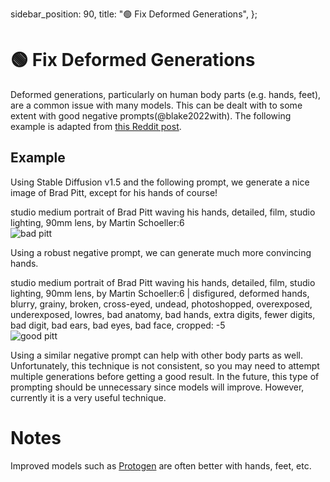   sidebar_position: 90,
  title: "🟢 Fix Deformed Generations",
};

# 🟢 Fix Deformed Generations

Deformed generations, particularly on human body parts (e.g. hands, feet), are a common issue with many models. This can be dealt with to some extent with good negative prompts(@blake2022with). The following example is adapted from [this Reddit post](https://www.reddit.com/r/StableDiffusion/comments/z7salo/with_the_right_prompt_stable_diffusion_20_can_do/).

## Example

Using Stable Diffusion v1.5 and the following prompt, we generate a nice image of Brad Pitt, except for his hands of course!

<AIInput>
  studio medium portrait of Brad Pitt waving his hands, detailed, film, studio
  lighting, 90mm lens, by Martin Schoeller:6
</AIInput>

<div style={{ textAlign: "center" }}>
  <Image
    src="/docs/assets/images_chapter/bad_pitt.webp"
    className="img-docs"
    width={512}
    height={512}
    style={{ width: "250px", margin: "auto" }}
   alt="bad pitt" />
</div>

Using a robust negative prompt, we can generate much more convincing hands.

<AIInput>
  studio medium portrait of Brad Pitt waving his hands, detailed, film, studio
  lighting, 90mm lens, by Martin Schoeller:6 | disfigured, deformed hands,
  blurry, grainy, broken, cross-eyed, undead, photoshopped, overexposed,
  underexposed, lowres, bad anatomy, bad hands, extra digits, fewer digits, bad
  digit, bad ears, bad eyes, bad face, cropped: -5
</AIInput>
<div style={{ textAlign: "center" }}>
  <Image
    src="/docs/assets/images_chapter/good_pitt.webp"
    width={1028}
    height={1032}
    style={{ width: "250px", margin: "auto" }}
   alt="good pitt" />
</div>

Using a similar negative prompt can help with other body parts as well. Unfortunately, this technique is not consistent, so you may need to attempt multiple generations
before getting a good result.
In the future, this type of prompting should be unnecessary since models will improve.
However, currently it is a very useful technique.

# Notes

Improved models such as [Protogen](https://civitai.com/models/3666/protogen-x34-official-release) are often better with hands, feet, etc.

